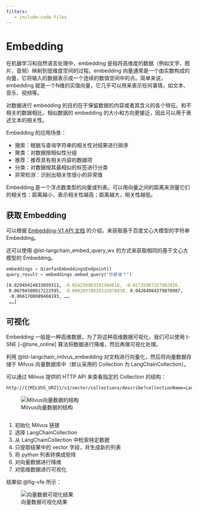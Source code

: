 ```yaml
---
filters:
   - include-code-files
---
```


# Embedding

在机器学习和自然语言处理中，embedding 是指将高维度的数据（例如文字、图片、音频）映射到低维度空间的过程。embedding 向量通常是一个由实数构成的向量，它将输入的数据表示成一个连续的数值空间中的点。简单来说，embedding 就是一个N维的实值向量，它几乎可以用来表示任何事情，如文本、音乐、视频等。

对数据进行 embedding 的目的在于保留数据的内容或者其含义的各个特征。和不相关的数据相比，相似数据的 embedding 的大小和方向更接近，因此可以用于表述文本的相关性。

Embedding 的应用场景：

* 搜索：根据与查询字符串的相关性对结果进行排序
* 聚类：对数据按相似性分组
* 推荐：推荐具有相关内容的数据项
* 分类：对数据按其最相似的标签进行分类
* 异常检测：识别出相关性很小的异常值

Embedding 是一个浮点数类型的向量或列表。可以用向量之间的距离来测量它们的相关性：距离越小，表示相关性越高；距离越大，相关性越低。

## 获取 Embedding
可以根据 [Embedding-V1 API 文档](https://cloud.baidu.com/doc/WENXINWORKSHOP/s/alj562vvu) 的介绍，来获取基于百度文心大模型的字符串 Embedding。

还可以使用 @lst-langchain_embed_query_wx 的方式来获取相同的基于文心大模型的 Embedding。

```python
embeddings = QianfanEmbeddingsEndpoint()
query_result = embeddings.embed_query("你是谁？")
```

```bash
[0.02949424833059311, -0.054236963391304016, -0.01735987327992916, 
 0.06794580817222595, -0.00020318820315878838, 0.04264984279870987, 
 -0.0661700889468193, ……
 ……]
```

## 可视化
Embedding 一般是一种高维数据，为了将这种高维数据可视化，我们可以使用 t-SNE [-@tsne_online] 算法将数据进行降维，然后再做可视化处理。

利用 @lst-langchain_milvus_embedding 对文档进行向量化，然后将向量数据存储于 Milvus 向量数据库中（默认采用的 Collection 为 LangChainCollection）。

可以通过 Milvus 提供的 HTTP API 来查看指定的 Collection 的结构：

```bash
http://{{MILVUS_URI}}/v1/vector/collections/describe?collectionName=LangChainCollection
```

![Milvus向量数据的结构](./images/lc_milvus_coll_demo.jpg){#fig-lc_milvus_coll_demo}

```{#lst-embedding_visualization .python include="./code/test_embedding_visualization.py" code-line-numbers="true" lst-cap="向量数据可视化"}
```

1. 初始化 Milvus 链接
2. 选择 LangChainCollection
3. 从 LangChainCollection 中检索特定数据
4. 只提取结果中的 vector 字段，并生成新的列表
5. 将 python 列表转换成矩阵
6. 对向量数据进行降维
7. 对低维数据进行可视化

结果如 @fig-vfe 所示：

![向量数据可视化结果](./images/vfe.png){#fig-vfe}
